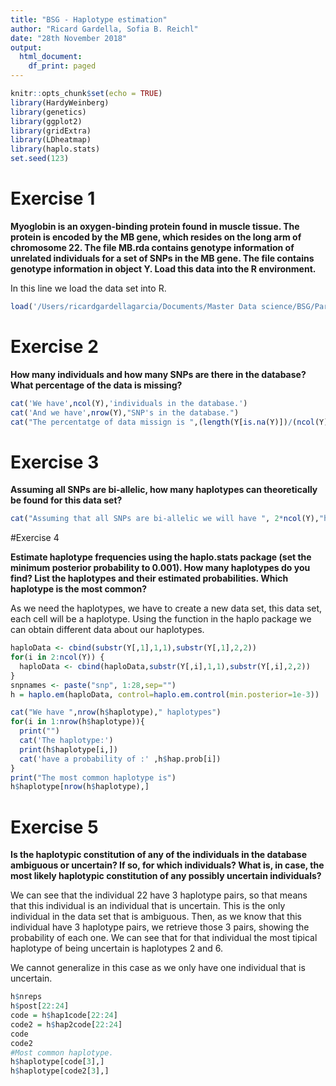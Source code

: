 ```yaml
---
title: "BSG - Haplotype estimation"
author: "Ricard Gardella, Sofia B. Reichl"
date: "28th November 2018"
output:
  html_document:
    df_print: paged
---
```


```r
knitr::opts_chunk$set(echo = TRUE)
library(HardyWeinberg)
library(genetics)
library(ggplot2)
library(gridExtra)
library(LDheatmap)
library(haplo.stats)
set.seed(123)
```

# Exercise 1

**Myoglobin is an oxygen-binding protein found in muscle tissue. The protein is encoded by the
MB gene, which resides on the long arm of chromosome 22. The file MB.rda contains genotype
information of unrelated individuals for a set of SNPs in the MB gene. The file contains genotype
information in object Y. Load this data into the R environment.**

In this line we load the data set into R.

```r
load('/Users/ricardgardellagarcia/Documents/Master Data science/BSG/Part2/practiques/practica4/MB.rda')

```



# Exercise 2

**How many individuals and how many SNPs are there in the database? What percentage of the data is missing?**

```r
cat('We have',ncol(Y),'individuals in the database.') 
cat('And we have',nrow(Y),"SNP's in the database.") 
cat("The percentatge of data missign is ",(length(Y[is.na(Y)])/(ncol(Y)*nrow(Y)))*100,"%")
```

# Exercise 3

**Assuming all SNPs are bi-allelic, how many haplotypes can theoretically be found for this data set?**

```r
cat("Assuming that all SNPs are bi-allelic we will have ", 2*ncol(Y),"haplotypes")
```

#Exercise 4

**Estimate haplotype frequencies using the haplo.stats package (set the minimum posterior
probability to 0.001). How many haplotypes do you find? List the haplotypes and their estimated
probabilities. Which haplotype is the most common?** 

As we need the haplotypes, we have to create a new data set, this data set, each cell will be a haplotype. Using the function in the haplo package we can obtain different data about our haplotypes.
```r
haploData <- cbind(substr(Y[,1],1,1),substr(Y[,1],2,2))
for(i in 2:ncol(Y)) {
  haploData <- cbind(haploData,substr(Y[,i],1,1),substr(Y[,i],2,2))
}
snpnames <- paste("snp", 1:28,sep="")
h = haplo.em(haploData, control=haplo.em.control(min.posterior=1e-3))

cat("We have ",nrow(h$haplotype)," haplotypes")
for(i in 1:nrow(h$haplotype)){
  print("")
  cat('The haplotype:')
  print(h$haplotype[i,])
  cat('have a probability of :' ,h$hap.prob[i])
}
print("The most common haplotype is")
h$haplotype[nrow(h$haplotype),]

```

# Exercise 5
 **Is the haplotypic constitution of any of the individuals in the database ambiguous or uncertain? If so, for which individuals? What is, in case, the most likely haplotypic constitution of any possibly uncertain individuals?**

We can see that the individual 22 have 3 haplotype pairs, so that means that this individual is an individual that is uncertain. This is the only individual in the data set that is ambiguous. Then, as we know that this individual have 3 haplotype pairs, we retrieve those 3 pairs, showing the probability of each one. We can see that for that individual the most tipical haplotype of being uncertain is haplotypes 2 and 6.

We cannot generalize in this case as we only have one individual that is uncertain.

```r
h$nreps
h$post[22:24]
code = h$hap1code[22:24]
code2 = h$hap2code[22:24]
code
code2
#Most common haplotype.
h$haplotype[code[3],]
h$haplotype[code2[3],]




```

